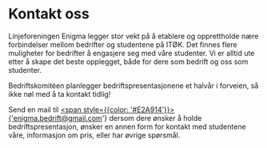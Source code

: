 # Kontakt oss


<Cookie />

Linjeforeningen Enigma legger stor vekt på å etablere og opprettholde nære forbindelser mellom bedrifter og studentene på ITØK. Det finnes flere muligheter for bedrifter å engasjere seg med våre studenter. Vi er alltid ute etter å skape det beste opplegget, både for dere som bedrift og oss som studenter. 

Bedriftskomitéen planlegger bedriftspresentasjonene et halvår i forveien, så ikke nøl med å ta kontakt tidlig!

Send en mail til <a href='mailto:enigma.bedrift@gmail.com'><span style={{color: '#E2A914'}}>{'enigma.bedrift@gmail.com'}</span></a> dersom dere ønsker å holde bedriftspresentasjon, ønsker en annen form for kontakt med studentene våre, informasjon om pris, eller har øvrige spørsmål.



